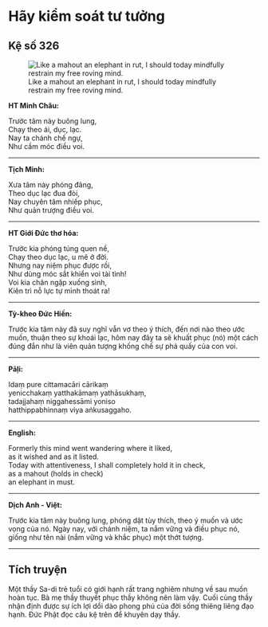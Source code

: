 # Hãy kiểm soát tư tưởng {- #hay-kiem-soat-tu-tuong}

## Kệ số 326 {- #ke-so-326}

![Like a mahout an elephant in rut, I should today mindfully restrain my free roving mind.](images/kinh-phap-cu-ke-so-326-dhammapada-verse-326.jpg){fig-align="center" .lightbox}

**HT Minh Châu:**

Trước tâm này buông lung,  
Chạy theo ái, dục, lạc.  
Nay ta chánh chế ngự,  
Như cầm móc điều voi.  

<hr class="divider">

**Tịch Minh:**

Xưa tâm này phóng đãng,  
Theo dục lạc đua đòi,  
Nay chuyên tâm nhiếp phục,  
Như quản trượng điều voi.  

<hr class="divider">

**HT Giới Đức thơ hóa:**

Trước kia phóng túng quen nề,  
Chạy theo dục lạc, u mê ở đời.  
Nhưng nay niệm phục được rồi,  
Như dùng móc sắt khiển voi tài tình!  
Voi kia chân ngập xuống sình,  
Kiên trì nỗ lực tự mình thoát ra!  

<hr class="divider">

**Tỳ-kheo Đức Hiền:**

Trước kia tâm này đã suy nghĩ vẫn vơ theo ý thích, đến nơi nào theo ước muốn, thuận theo sự khoái lạc, hôm nay đây ta sẽ khuất phục (nó) một cách đúng đắn như là viên quản tượng khống chế sự phá quấy của con voi.  

<hr class="divider">

**Pāḷi:**

Idaṃ pure cittamacāri cārikaṃ  
yenicchakaṃ yatthakāmaṃ yathāsukhaṃ,  
tadajjahaṃ niggahessāmi yoniso  
hatthippabhinnaṃ viya aṅkusaggaho.  

<hr class="divider">

**English:**

Formerly this mind went wandering where it liked,  
as it wished and as it listed.  
Today with attentiveness, I shall completely hold it in check,  
as a mahout (holds in check)  
an elephant in must.  

<hr class="divider">

**Dịch Anh - Việt:**

Trước kia tâm này buông lung, phóng dật tùy thích, theo ý muốn và ước vọng của nó. Ngày nay, với chánh niệm, ta nắm vững và điều phục nó, giống như tên nài (nắm vững và khắc phục) một thớt tượng.

<hr class="divider">

## Tích truyện {- #tich-truyen}

Một thầy Sa-di trẻ tuổi có giới hạnh rất trang nghiêm nhưng về sau muốn hoàn tục. Bà mẹ thầy thuyết phục thầy không nên làm vậy. Cuối cùng thầy nhận định được sự ích lợi dồi dào phong phú của đời sống thiêng liêng đạo hạnh. Ðức Phật đọc câu kệ trên để khuyên dạy thầy.